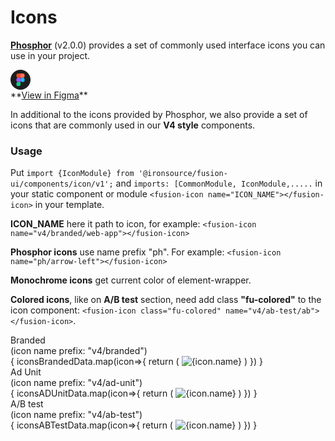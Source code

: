 
<Meta title="V4/Foundation/Icons"/>

<style>
{
`
.icons-title{
    color: var(--text-primary);
    margin-bottom: 8px;
    margin-top: 32px;
    display: flex;
    gap: var(--spacing-400);
}
.icons-title div{
    color: var(--text-secondary);
}
.icons-wrapper {
    padding: 32px;
    border: 1px solid var(--common-divider);
}
`
}
</style>
# Icons

**<a href="https://phosphoricons.com/" target="_blank">Phosphor</a>** (v2.0.0) provides a set of commonly used interface icons you can use in your project.
<div style={{display: 'flex', alignItems: 'center', gap: '12px'}}>
    <svg xmlns="http://www.w3.org/2000/svg" fill="none" width="32" height="32" viewBox="0 0 32 32"><rect width="32" height="32" fill="#1E1E1E" rx="16"/><g clip-path="url(#a)"><path fill="#1ABCFE" d="M16 16.178a3.378 3.378 0 1 1 6.756 0 3.378 3.378 0 0 1-6.756 0Z"/><path fill="#0ACF83" d="M9.244 22.933a3.378 3.378 0 0 1 3.378-3.378H16v3.378a3.378 3.378 0 0 1-6.756 0Z"/><path fill="#FF7262" d="M16 6.044V12.8h3.378a3.378 3.378 0 0 0 0-6.756H16Z"/><path fill="#F24E1E" d="M9.244 9.422a3.378 3.378 0 0 0 3.378 3.378H16V6.044h-3.378a3.378 3.378 0 0 0-3.378 3.378Z"/><path fill="#A259FF" d="M9.244 16.178a3.378 3.378 0 0 0 3.378 3.378H16V12.8h-3.378a3.378 3.378 0 0 0-3.378 3.378Z"/></g><defs><clipPath id="a"><path fill="#fff" d="M9.244 6.044h13.511v20.267H9.245z"/></clipPath></defs></svg>
    <div>**<a href="https://www.figma.com/community/file/903830135544202908/phosphor-icons" target="_blank">View in Figma</a>**</div>
</div>

In additional to the icons provided by Phosphor, we also provide a set of icons that are commonly used in our **V4 style** components.

### Usage
Put ```import {IconModule} from '@ironsource/fusion-ui/components/icon/v1';``` and
```imports: [CommonModule, IconModule,.....``` in your static component or module
```<fusion-icon name="ICON_NAME"></fusion-icon>``` in your template.

**ICON_NAME** here it path to icon, for example: ```<fusion-icon name="v4/branded/web-app"></fusion-icon>```

**Phosphor icons** use name prefix "ph".
For example: ```<fusion-icon name="ph/arrow-left"></fusion-icon>```

**Monochrome icons** get current color of element-wrapper.

**Colored icons**, like on **A/B test** section, need add class **"fu-colored"** to the icon component: ```<fusion-icon class="fu-colored" name="v4/ab-test/ab"></fusion-icon>```.


<div class='sb-unstyled icons-title fusion-v4 font-v4-subtitle-1'>Branded <div class="font-v4-cap">(icon name prefix: "v4/branded")</div></div>
<div class="sb-unstyled icons-wrapper fusion-v4">
<IconGallery style={{marginTop: '24px'}}>
    {
        iconsBrandedData.map(icon=>{
            return (
                <IconItem name={icon.name} key={icon.name}>
                    <img src={assetsPath + icon.path} alt={icon.name} style={{width: '24px', height: '24px'}}/>
                </IconItem>
            )
        })
    }
</IconGallery>
</div>

<div class='sb-unstyled icons-title fusion-v4 font-v4-subtitle-1'>Ad Unit <div class="font-v4-cap">(icon name prefix: "v4/ad-unit")</div></div>
<div class="sb-unstyled icons-wrapper fusion-v4">
<IconGallery style={{marginTop: '24px'}}>
    {
        iconsADUnitData.map(icon=>{
            return (
                <IconItem name={icon.name} key={icon.name}>
                    <img src={assetsPath + icon.path} alt={icon.name} style={{width: '24px', height: '24px'}}/>
                </IconItem>
            )
        })
    }
</IconGallery>
</div>

<div class='sb-unstyled icons-title fusion-v4 font-v4-subtitle-1'>A/B test <div class="font-v4-cap">(icon name prefix: "v4/ab-test")</div></div>
<div class="sb-unstyled icons-wrapper fusion-v4">
<IconGallery style={{marginTop: '24px'}}>
    {
        iconsABTestData.map(icon=>{
            return (
                <IconItem name={icon.name} key={icon.name}>
                    <img src={assetsPath + icon.path} alt={icon.name} style={{width: '38px', height: '38px'}}/>
                </IconItem>
            )
        })
    }
</IconGallery>
</div>
